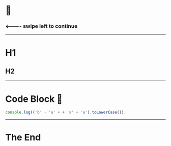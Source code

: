 
# 🎉

### <---- swipe left to continue

---

# H1

## H2

---

# Code Block 🍌

```js
console.log(('b' - 'a' + + 'a' + 'a').toLowerCase());
```

---

# The End
